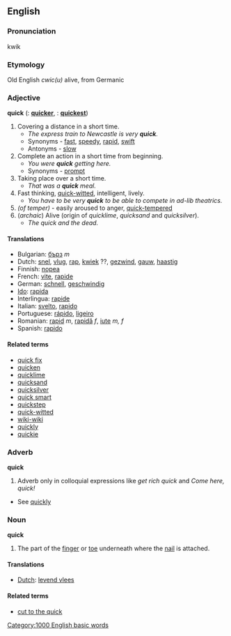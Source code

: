 ==English==

===Pronunciation===
kwik

===Etymology===
Old English ''cwic(u)'' alive, from Germanic

===Adjective===
'''quick''' ({{compar}}: '''[[quicker]]''', {{superl}}: '''[[quickest]]''')
# Covering a distance in a short time.
#*''The express train to Newcastle is very '''quick'''.''
#*Synonyms - [[fast]], [[speedy]], [[rapid]], [[swift]]
#*Antonyms - [[slow]]
# Complete an action in a short time from beginning.
#*''You were '''quick''' getting here.''
#*Synonyms - [[prompt]]
# Taking place over a short time.
#*''That was a '''quick''' meal.''
# Fast thinking, [[quick-witted]], intelligent, lively.
#*''You have to be very '''quick''' to be able to compete in ad-lib theatrics.''
# ''(of temper)'' - easily aroused to anger, [[quick-tempered]]
# (''archaic'') Alive (origin of ''quicklime'', ''quicksand'' and ''quicksilver'').
#*''The quick and the dead.''

====Translations====
*Bulgarian: [[бърз]] ''m''
*Dutch: [[snel]], [[vlug]], [[rap]], [[kwiek]] ??, [[gezwind]], [[gauw]], [[haastig]]
*Finnish: [[nopea]]
*French: [[vite]], [[rapide]]
*German: [[schnell]], [[geschwindig]]
*[[Ido]]: [[rapida]]
*Interlingua: [[rapide]]
*Italian: [[svelto]], [[rapido]]
*Portuguese: [[rápido]], [[ligeiro]]
*Romanian: [[rapid]] ''m'', [[rapidă]] ''f'', [[iute]] ''m, f''
*Spanish: [[rapido]]

====Related terms====
*[[quick fix]]
*[[quicken]]
*[[quicklime]]
*[[quicksand]]
*[[quicksilver]]
*[[quick smart]]
*[[quickstep]]
*[[quick-witted]]
*[[wiki-wiki]]
*[[quickly]]
*[[quickie]]

===Adverb===
'''quick'''
# Adverb only in colloquial expressions like ''get rich quick'' and ''Come here, quick!''
* See [[quickly]]

===Noun===
'''quick'''
# The part of the [[finger]] or [[toe]] underneath where the [[nail]] is attached.

====Translations====
*[[Dutch]]: [[levend vlees]]

====Related terms====
*[[cut to the quick]]

[[Category:1000 English basic words]]